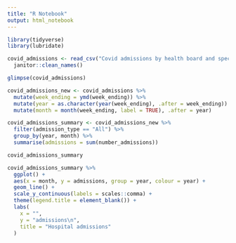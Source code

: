 ```yaml
---
title: "R Notebook"
output: html_notebook
---
```


```r
library(tidyverse)
library(lubridate)
```

```r
covid_admissions <- read_csv("Covid admissions by health board and speciality.csv") %>% 
  janitor::clean_names()

glimpse(covid_admissions)
```

```r
covid_admissions_new <- covid_admissions %>% 
  mutate(week_ending = ymd(week_ending)) %>% 
  mutate(year = as.character(year(week_ending), .after = week_ending)) %>%  
  mutate(month = month(week_ending, label = TRUE), .after = year)
```

```r
covid_admissions_summary <- covid_admissions_new %>% 
  filter(admission_type == "All") %>% 
  group_by(year, month) %>% 
  summarise(admissions = sum(number_admissions)) 

covid_admissions_summary
```
```r
covid_admissions_summary %>% 
  ggplot() +
  aes(x = month, y = admissions, group = year, colour = year) +
  geom_line() +
  scale_y_continuous(labels = scales::comma) +
  theme(legend.title = element_blank()) +
  labs(
    x = "", 
    y = "admissions\n", 
    title = "Hospital admissions"
  )  
```








